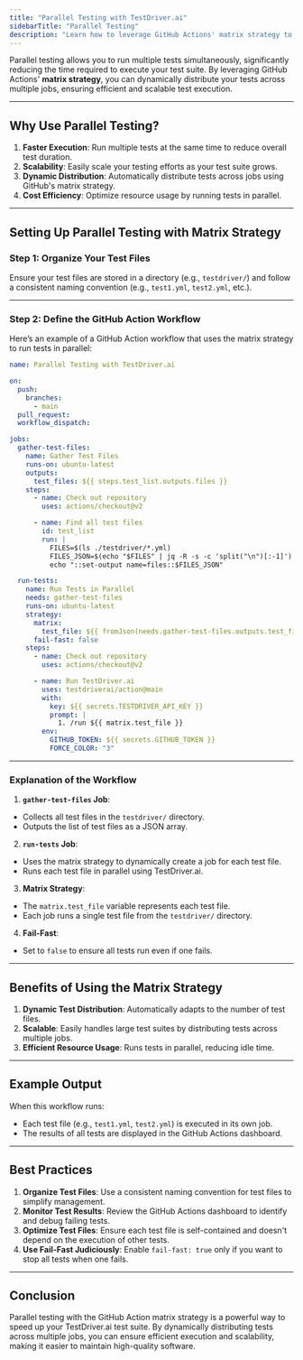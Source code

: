 ```yaml
---
title: "Parallel Testing with TestDriver.ai"
sidebarTitle: "Parallel Testing"
description: "Learn how to leverage GitHub Actions' matrix strategy to run TestDriver.ai tests in parallel, reducing execution time and improving scalability."
---
```


Parallel testing allows you to run multiple tests simultaneously, significantly reducing the time required to execute your test suite. By leveraging GitHub Actions' **matrix strategy**, you can dynamically distribute your tests across multiple jobs, ensuring efficient and scalable test execution.

---

## Why Use Parallel Testing?

1. **Faster Execution**: Run multiple tests at the same time to reduce overall test duration.
2. **Scalability**: Easily scale your testing efforts as your test suite grows.
3. **Dynamic Distribution**: Automatically distribute tests across jobs using GitHub's matrix strategy.
4. **Cost Efficiency**: Optimize resource usage by running tests in parallel.

---

## Setting Up Parallel Testing with Matrix Strategy

### Step 1: Organize Your Test Files

Ensure your test files are stored in a directory (e.g., `testdriver/`) and follow a consistent naming convention (e.g., `test1.yml`, `test2.yml`, etc.).

---

### Step 2: Define the GitHub Action Workflow

Here’s an example of a GitHub Action workflow that uses the matrix strategy to run tests in parallel:

```yaml
name: Parallel Testing with TestDriver.ai

on:
  push:
    branches:
      - main
  pull_request:
  workflow_dispatch:

jobs:
  gather-test-files:
    name: Gather Test Files
    runs-on: ubuntu-latest
    outputs:
      test_files: ${{ steps.test_list.outputs.files }}
    steps:
      - name: Check out repository
        uses: actions/checkout@v2

      - name: Find all test files
        id: test_list
        run: |
          FILES=$(ls ./testdriver/*.yml)
          FILES_JSON=$(echo "$FILES" | jq -R -s -c 'split("\n")[:-1]')
          echo "::set-output name=files::$FILES_JSON"

  run-tests:
    name: Run Tests in Parallel
    needs: gather-test-files
    runs-on: ubuntu-latest
    strategy:
      matrix:
        test_file: ${{ fromJson(needs.gather-test-files.outputs.test_files) }}
      fail-fast: false
    steps:
      - name: Check out repository
        uses: actions/checkout@v2

      - name: Run TestDriver.ai
        uses: testdriverai/action@main
        with:
          key: ${{ secrets.TESTDRIVER_API_KEY }}
          prompt: |
            1. /run ${{ matrix.test_file }}
        env:
          GITHUB_TOKEN: ${{ secrets.GITHUB_TOKEN }}
          FORCE_COLOR: "3"
```

---

### Explanation of the Workflow

1. **`gather-test-files` Job**:
  - Collects all test files in the `testdriver/` directory.
  - Outputs the list of test files as a JSON array.

2. **`run-tests` Job**:
  - Uses the matrix strategy to dynamically create a job for each test file.
  - Runs each test file in parallel using TestDriver.ai.

3. **Matrix Strategy**:
  - The `matrix.test_file` variable represents each test file.
  - Each job runs a single test file from the `testdriver/` directory.

4. **Fail-Fast**:
  - Set to `false` to ensure all tests run even if one fails.

---

## Benefits of Using the Matrix Strategy

1. **Dynamic Test Distribution**: Automatically adapts to the number of test files.
2. **Scalable**: Easily handles large test suites by distributing tests across multiple jobs.
3. **Efficient Resource Usage**: Runs tests in parallel, reducing idle time.

---

## Example Output

When this workflow runs:
- Each test file (e.g., `test1.yml`, `test2.yml`) is executed in its own job.
- The results of all tests are displayed in the GitHub Actions dashboard.

---

## Best Practices

1. **Organize Test Files**: Use a consistent naming convention for test files to simplify management.
2. **Monitor Test Results**: Review the GitHub Actions dashboard to identify and debug failing tests.
3. **Optimize Test Files**: Ensure each test file is self-contained and doesn't depend on the execution of other tests.
4. **Use Fail-Fast Judiciously**: Enable `fail-fast: true` only if you want to stop all tests when one fails.

---

## Conclusion

Parallel testing with the GitHub Action matrix strategy is a powerful way to speed up your TestDriver.ai test suite. By dynamically distributing tests across multiple jobs, you can ensure efficient execution and scalability, making it easier to maintain high-quality software.
